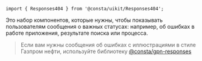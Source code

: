 

```tsx
import { Responses404 } from '@consta/uikit/Responses404';
```

Это набор компонентов, которые нужны, чтобы показывать пользователям сообщения о важных статусах:
например, об ошибках в работе приложения, результате поиска или процесса.

> Если вам нужны сообщения об ошибках с иллюстрациями в стиле Газпром нефти, используйте библиотеку [@consta/gpn-responses](https://gpn-responses.consta.design/)

<ExampleResponses404 />